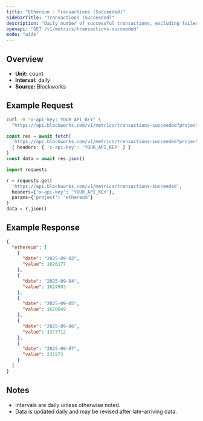 ```yaml
---
title: "Ethereum : Transactions (Succeeded)"
sidebarTitle: "Transactions (Succeeded)"
description: "Daily number of successful transactions, excluding failed transactions."
openapi: "GET /v1/metrics/transactions-succeeded"
mode: "wide"
---
```


## Overview

- **Unit:** count
- **Interval:** daily
- **Source:** Blockworks

## Example Request

<CodeGroup>

```bash cURL
curl -H "x-api-key: YOUR_API_KEY" \
  "https://api.blockworks.com/v1/metrics/transactions-succeeded?project=ethereum"
```

```typescript TypeScript
const res = await fetch(
  'https://api.blockworks.com/v1/metrics/transactions-succeeded?project=ethereum',
  { headers: { 'x-api-key': 'YOUR_API_KEY' } }
)
const data = await res.json()
```

```python Python
import requests

r = requests.get(
  'https://api.blockworks.com/v1/metrics/transactions-succeeded',
  headers={'x-api-key': 'YOUR_API_KEY'},
  params={'project': 'ethereum'}
)
data = r.json()
```

</CodeGroup>

## Example Response

```json
{
  "ethereum": [
    {
      "date": "2025-09-03",
      "value": 1626177
    },
    {
      "date": "2025-09-04",
      "value": 1624993
    },
    {
      "date": "2025-09-05",
      "value": 1620649
    },
    {
      "date": "2025-09-06",
      "value": 1377712
    },
    {
      "date": "2025-09-07",
      "value": 231973
    }
  ]
}
```

## Notes
- Intervals are daily unless otherwise noted.
- Data is updated daily and may be revised after late-arriving data.
